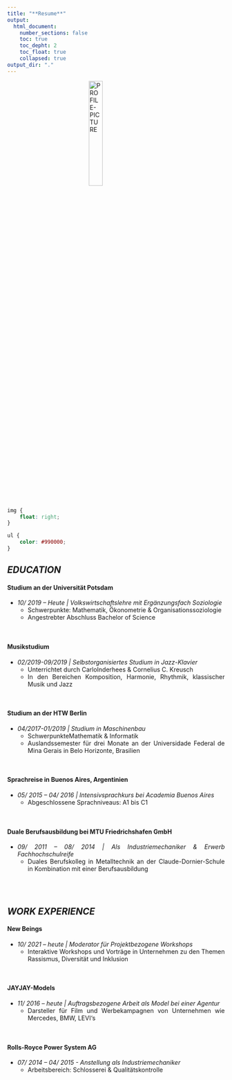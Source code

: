 ```yaml
---
title: "**Resume**" 
output:
  html_document: 
    number_sections: false
    toc: true
    toc_depht: 2
    toc_float: true
    collapsed: true
output_dir: "."
---
```


<style>
body {
text-align: justify}

.list-group-item.active, .list-group-item.active:focus, .list-group-item.active:hover {
    z-index: 2;
    color: #fff;
    background-color: #990000;
    border-color: transparent;
}

</style>

<img src="/Users/Fabio/Desktop/GitHub/Fabio-Auerswald.github.io/Auerswald.JPG" style="display: block; margin: 0 auto;" alt="PROFILE-PICTURE"
	title="" width="25%" />
	

```css
img {
    float: right;
}
```


```css
ul {
    color: #990000;
}
```

## *EDUCATION*

#### **Studium an der Universität Potsdam**

  * *10/ 2019 – Heute | Volkswirtschaftslehre mit Ergänzungsfach Soziologie* 
      + Schwerpunkte: Mathematik, Ökonometrie & Organisationssoziologie
      + Angestrebter Abschluss Bachelor of Science
      
<br/>


#### **Musikstudium**
  - *02/2019-09/2019 | Selbstorganisiertes Studium in Jazz-Klavier*
    + Unterrichtet durch CarloInderhees & Cornelius C. Kreusch
    + In den Bereichen Komposition, Harmonie, Rhythmik, klassischer Musik und Jazz
    
<br/>


#### **Studium an der HTW Berlin**
 - *04/2017-01/2019 | Studium in Maschinenbau*
    + SchwerpunkteMathematik & Informatik
    + Auslandssemester für drei Monate an der Universidade Federal de Mina Gerais
    in Belo Horizonte, Brasilien
    
<br/>


#### **Sprachreise in Buenos Aires, Argentinien**
  - *05/ 2015 – 04/ 2016 | Intensivsprachkurs bei Academia Buenos Aires*
    + Abgeschlossene Sprachniveaus: A1 bis C1
    
<br/>
    
    
#### **Duale Berufsausbildung bei MTU Friedrichshafen GmbH**
  - *09/ 2011 – 08/ 2014 | Als Industriemechaniker & Erwerb Fachhochschulreife*
    + Duales Berufskolleg in Metalltechnik an der Claude-Dornier-Schule in
    Kombination mit einer Berufsausbildung
    
<br/><br/>


## *WORK EXPERIENCE*

#### **New Beings**
  - *10/ 2021 – heute | Moderator für Projektbezogene Workshops*
    + Interaktive Workshops und Vorträge in Unternehmen zu den Themen Rassismus, Diversität
      und Inklusion
      
<br/>

#### **JAYJAY-Models**
  - *11/ 2016 – heute | Auftragsbezogene Arbeit als Model bei einer Agentur*
    + Darsteller für Film und Werbekampagnen von Unternehmen wie Mercedes, BMW, LEVI‘s

<br/>

#### **Rolls-Royce Power System AG**
  - *07/ 2014 – 04/ 2015 - Anstellung als Industriemechaniker*
    + Arbeitsbereich: Schlosserei & Qualitätskontrolle


